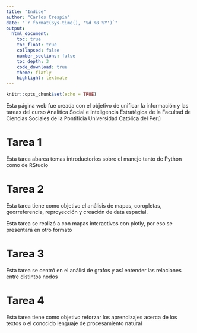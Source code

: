 ```yaml
---
title: "Indice"
author: "Carlos Crespín"
date: "`r format(Sys.time(), '%d %B %Y')`"
output:
  html_document:
    toc: true
    toc_float: true
    collapsed: false
    number_sections: false
    toc_depth: 3
    code_download: true
    theme: flatly
    highlight: textmate
---
```


```r
knitr::opts_chunk$set(echo = TRUE)
```


Esta página web fue creada con el objetivo de unificar la información y las tareas
del curso Analítica Social e Inteligencia Estratégica de la Facultad de Ciencias
Sociales de la Pontificia Universidad Católica del Perú

# Tarea 1

Esta tarea abarca temas introductorios sobre el manejo tanto de Python como de 
RStudio

# Tarea 2

Esta tarea tiene como objetivo el análisis de mapas, coropletas, georreferencia,
reproyección y creación de data espacial.

Esta tarea se realizó a con mapas interactivos con plotly, por eso se presentará
en otro formato

# Tarea 3

Esta tarea se centró en el análisi de grafos y así entender las relaciones entre
distintos nodos

# Tarea 4

Esta tarea tiene como objetivo reforzar los aprendizajes acerca de los textos 
o el conocido lenguaje de procesamiento natural



























































































